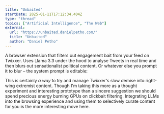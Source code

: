 ```yaml
---
title: "Unbaited"
startDate: 2025-01-11T17:12:34.404Z
type: "thread"
topics: ["Artificial Intelligence", "The Web"]
external:
  url: "https://unbaited.danielpetho.com/"
  title: "Unbaited"
  author: "Daniel Petho"
---
```


A browser extension that filters out engagement bait from your feed on Twixxer. Uses Llama 3.3 under
the hood to analyse Tweets in real time and then blurs out sensationalist political content. Or
whatever else you prompt it to blur – the system prompt is editable:

<BasicImage framed width="650" margin="1.5rem auto 2rem" src="/images/smidgeons/unbaited.png" showalt alt="System settings and a customisable prompt for the Unbaited app" />

This is certainly _a way_ to try and manage Twixxer's slow demise into right-wing extremist content.
Though I'm taking this more as a thought experiment and interesting prototype than a sincere
suggestion we should spend precious energy burning GPUs on clickbait filtering. Integrating LLMs
into the browsing experience and using them to selectively curate content for you is the more
interesting move here.
